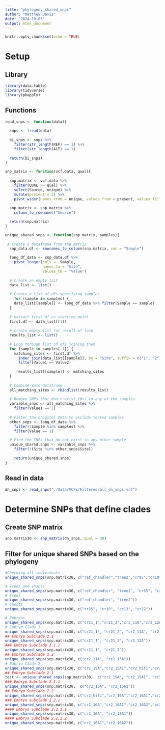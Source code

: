 ```yaml
---
title: "phylogeny_shared_snps"
author: "Matthew Davis"
date: "2024-10-05"
output: html_document
---
```


```r
knitr::opts_chunk$set(echo = TRUE)
```

# Setup
## Library
```r
library(data.table)
library(tidyverse)
library(pbapply)
```

## Functions
```r
read_snps <- function(data){
  
  snps <- fread(data)
  
  bi_snps <- snps %>%
    filter(str_length(REF) == 1) %>%
    filter(str_length(ALT) == 1)
  
  return(bi_snps)
}

snp_matrix <- function(vcf.data, qual){
  
  snp.matrix <- vcf.data %>%
    filter(QUAL >= qual) %>%
    select(Source, unique) %>%
    mutate(present = 1) %>%
    pivot_wider(names_from = unique, values_from = present, values_fill = list(present = 0))
  
  snp.matrix <- snp.matrix %>%
    column_to_rownames("Source")

  return(snp.matrix)
}

unique_shared_snps <- function(snp.matrix, samples){
  
 # Create a dataframe from the matrix
  snp_data.df <- rownames_to_column(snp.matrix, var = "Sample")

  long_df_data <- snp_data.df %>%
    pivot_longer(cols = -Sample,
                 names_to = "Site",
                 values_to = "Value")
  
  # Create an empty lsit
  data_list <- list()
  
  # Create a list of dfs specifying samples
    for (sample in samples) {
    data_list[[sample]] <- long_df_data %>% filter(Sample == sample)
  }
  
  # extract first df as starting point
  first.df <- data_list[[1]]
  
  # create empty list for result of loop
  results_list <- list()
  
  # Loop through list of dfs joining them
  for (sample in samples[-1]) {
    matching_sites <- first.df %>%
      inner_join(data_list[[sample]], by = "Site", suffix = c("1", "2")) %>%
      filter(Value1 == Value2)
    
     results_list[[sample]] <- matching_sites
  }
  
  # Combine into dataframe
  all_matching_sites <- rbindlist(results_list)
  
  # Remove SNPs that don't exist (0s) in any of the samples
  variable_snps <- all_matching_sites %>%
    filter(Value1 == 1)
    
  # Filter the original data to exclude tested samples
  other_snps <- long_df_data %>%
    filter(!Sample %in% samples) %>%
    filter(Value == 1)

  # Find the SNPs that do not exist in any other sample
  unique_shared.snps <- variable_snps %>%
    filter(!(Site %in% other_snps$Site))
  
    return(unique_shared.snps)
}
```

## Read in data
```r
dn_snps <- read_snps("./Data/VCFs/Filtered/all_dn_snps.vcf")
```

# Determine SNPs that define clades
## Create SNP matrix
```r
snp.matrix30 <- snp_matrix(dn_snps, qual = 30)
```

## Filter for unique shared SNPs based on the phylogeny
```r
#Checking all individuals
unique_shared_snps(snp.matrix30, c("ref_chandler","tree2","cr85","cr10","cr13","cr22","cr21_1","cr21_2","cr2_11A","cr2_12A","cr2_13A","cr2_15A","cr2_15A1","cr2_hifi","cr2_16A","cr2_16A1","cr2_16A2","cr2_17A1","cr2_17A2","cr2_18A","cr2_18A1"))

# Trees and shoots
unique_shared_snps(snp.matrix30, c("ref_chandler", "tree2", "cr85", "cr10", "cr13", "cr22"))
# Trees
unique_shared_snps(snp.matrix30, c("ref_chandler", "tree2"))
# Shoots
unique_shared_snps(snp.matrix30, c("cr85", "cr10", "cr13", "cr22"))

# Embryos
unique_shared_snps(snp.matrix30, c("cr21_1","cr21_2","cr2_11A","cr2_12A","cr2_13A","cr2_15A","cr2_15A1","cr2_hifi","cr2_16A","cr2_16A1","cr2_16A2","cr2_17A1","cr2_17A2","cr2_18A","cr2_18A1"))
# Embryo Clade 1
unique_shared_snps(snp.matrix30, c("cr21_1", "cr21_2", "cr2_11A", "cr2_12A", "cr2_13A"))
## Embryo Subclade 1.1
unique_shared_snps(snp.matrix30, c("cr21_1", "cr21_2", "cr2_12A"))
### Embryo Subclade 1.1.1
unique_shared_snps(snp.matrix30, c("cr21_1", "cr21_2"))
## Embryo Subclade 1.2
unique_shared_snps(snp.matrix30, c("cr2_11A", "cr2_13A"))
# Embryo Clade 2
unique_shared_snps(snp.matrix30, c("cr2_15A","cr2_15A1","cr2_hifi","cr2_16A","cr2_16A1","cr2_16A2","cr2_17A1","cr2_17A2","cr2_18A","cr2_18A1"))
## Embryo Subclade 2.1
test <- unique_shared_snps(snp.matrix30,  c("cr2_15A", "cr2_15A1", "cr2_18A"))
### Embryo Subclade 2.1.1
unique_shared_snps(snp.matrix30,  c("cr2_15A", "cr2_15A1"))
## Embryo Subclade 2.2
unique_shared_snps(snp.matrix30, c("cr2_hifi","cr2_16A","cr2_16A1","cr2_16A2","cr2_17A1","cr2_17A2","cr2_18A1"))
### Embryo Subclade 2.2.1
unique_shared_snps(snp.matrix30, c("cr2_16A","cr2_16A1","cr2_16A2","cr2_17A1","cr2_18A1"))
#### Embryo Subclade 2.2.1.1
unique_shared_snps(snp.matrix30, c("cr2_16A", "cr2_18A1"))
#### Embryo Subclade 2.2.1.2
unique_shared_snps(snp.matrix30, c("cr2_16A1","cr2_16A2"))
```
